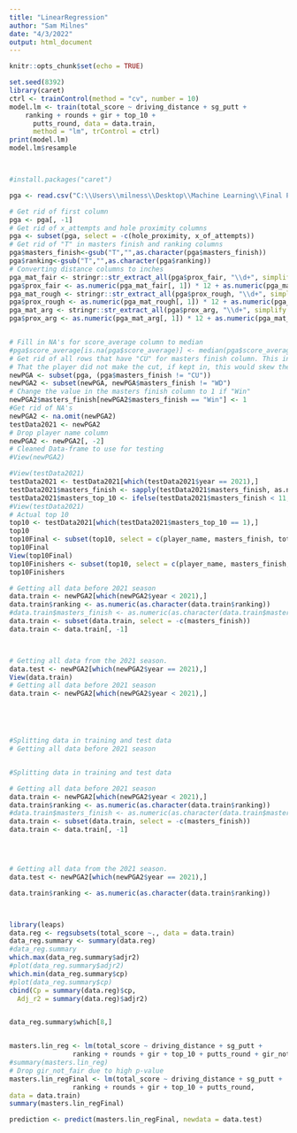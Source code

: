 ```yaml
---
title: "LinearRegression"
author: "Sam Milnes"
date: "4/3/2022"
output: html_document
---
```


```r
knitr::opts_chunk$set(echo = TRUE)
```


```r
set.seed(8392)
library(caret)
ctrl <- trainControl(method = "cv", number = 10)
model.lm <- train(total_score ~ driving_distance + sg_putt +
    ranking + rounds + gir + top_10 +
      putts_round, data = data.train,
      method = "lm", trControl = ctrl)
print(model.lm)
model.lm$resample



#install.packages("caret")
```




```r

pga <- read.csv("C:\\Users\\milness\\Desktop\\Machine Learning\\Final Project\\2022Masters_pred_data.csv")

# Get rid of first column
pga <- pga[, -1]
# Get rid of x_attempts and hole proximity columns
pga <- subset(pga, select = -c(hole_proximity, x_of_attempts))
# Get rid of "T" in masters finish and ranking columns
pga$masters_finish<-gsub("T","",as.character(pga$masters_finish))
pga$ranking<-gsub("T","",as.character(pga$ranking))
# Converting distance columns to inches
pga_mat_fair <- stringr::str_extract_all(pga$prox_fair, "\\d+", simplify = TRUE)
pga$prox_fair <- as.numeric(pga_mat_fair[, 1]) * 12 + as.numeric(pga_mat_fair[, 2])
pga_mat_rough <- stringr::str_extract_all(pga$prox_rough, "\\d+", simplify = TRUE)
pga$prox_rough <- as.numeric(pga_mat_rough[, 1]) * 12 + as.numeric(pga_mat_rough[, 2])
pga_mat_arg <- stringr::str_extract_all(pga$prox_arg, "\\d+", simplify = TRUE)
pga$prox_arg <- as.numeric(pga_mat_arg[, 1]) * 12 + as.numeric(pga_mat_arg[, 2])


# Fill in NA's for score_average column to median
#pga$score_average[is.na(pga$score_average)] <- median(pga$score_average, na.rm = T)
# Get rid of all rows that have "CU" for masters finish column. This indicates
# That the player did not make the cut, if kept in, this would skew the total score column
newPGA <- subset(pga, (pga$masters_finish != "CU"))
newPGA2 <- subset(newPGA, newPGA$masters_finish != "WD")
# Change the value in the masters finish column to 1 if "Win"
newPGA2$masters_finish[newPGA2$masters_finish == "Win"] <- 1
#Get rid of NA's
newPGA2 <- na.omit(newPGA2)
testData2021 <- newPGA2
# Drop player name column
newPGA2 <- newPGA2[, -2]
# Cleaned Data-frame to use for testing
#View(newPGA2)

```


```r


#View(testData2021)
testData2021 <- testData2021[which(testData2021$year == 2021),]
testData2021$masters_finish <- sapply(testData2021$masters_finish, as.numeric)
testData2021$masters_top_10 <- ifelse(testData2021$masters_finish < 11, 1, 0)
#View(testData2021)
# Actual top 10
top10 <- testData2021[which(testData2021$masters_top_10 == 1),]
top10
top10Final <- subset(top10, select = c(player_name, masters_finish, total_score))
top10Final
View(top10Final)
top10Finishers <- subset(top10, select = c(player_name, masters_finish, total_score))
top10Finishers


```


```r
# Getting all data before 2021 season
data.train <- newPGA2[which(newPGA2$year < 2021),]
data.train$ranking <- as.numeric(as.character(data.train$ranking))
#data.train$masters_finish <- as.numeric(as.character(data.train$masters_finish))
data.train <- subset(data.train, select = -c(masters_finish))
data.train <- data.train[, -1]



# Getting all data from the 2021 season.
data.test <- newPGA2[which(newPGA2$year == 2021),]
View(data.train)
# Getting all data before 2021 season
data.train <- newPGA2[which(newPGA2$year < 2021),]





#Splitting data in training and test data
# Getting all data before 2021 season


#Splitting data in training and test data

# Getting all data before 2021 season
data.train <- newPGA2[which(newPGA2$year < 2021),]
data.train$ranking <- as.numeric(as.character(data.train$ranking))
#data.train$masters_finish <- as.numeric(as.character(data.train$masters_finish))
data.train <- subset(data.train, select = -c(masters_finish))
data.train <- data.train[, -1]




# Getting all data from the 2021 season.
data.test <- newPGA2[which(newPGA2$year == 2021),]

data.train$ranking <- as.numeric(as.character(data.train$ranking))




```


```r
library(leaps)
data.reg <- regsubsets(total_score ~., data = data.train)
data_reg.summary <- summary(data.reg)
#data_reg.summary
which.max(data_reg.summary$adjr2)
#plot(data_reg.summary$adjr2)
which.min(data_reg.summary$cp)
#plot(data_reg.summary$cp)
cbind(Cp = summary(data.reg)$cp,
  Adj_r2 = summary(data.reg)$adjr2)


data_reg.summary$which[8,]


masters.lin_reg <- lm(total_score ~ driving_distance + sg_putt +
                ranking + rounds + gir + top_10 + putts_round + gir_not_fair, data = data.train)
#summary(masters.lin_reg)
# Drop gir_not_fair due to high p-value
masters.lin_regFinal <- lm(total_score ~ driving_distance + sg_putt +
                ranking + rounds + gir + top_10 + putts_round,
data = data.train)
summary(masters.lin_regFinal)
```



```r
prediction <- predict(masters.lin_regFinal, newdata = data.test)





```

